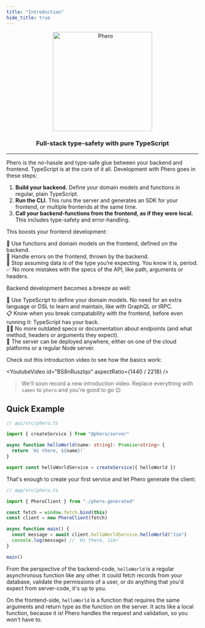 ```yaml
---
title: "Introduction"
hide_title: true
---
```



<div align="center">
    <img src="/img/readme.svg" width="260" alt="Phero" />
    <h3>Full-stack type-safety with pure TypeScript</h3>
    <GitHubStarButton />
</div>

---

Phero is the no-hassle and type-safe glue between your backend and frontend. TypeScript is at the core of it all. Development with Phero goes in these steps:

1. **Build your backend.** Define your domain models and functions in regular, plain TypeScript.
2. **Run the CLI.** This runs the server and generates an SDK for your frontend, or multiple frontends at the same time.
3. **Call your backend-functions from the frontend, as if they were local.** This includes type-safety and error-handling.

This boosts your frontend development:

💪 Use functions and domain models on the frontend, defined on the backend.  
🧨 Handle errors on the frontend, thrown by the backend.  
🤝 Stop assuming data is of the type you’re expecting. You know it is, period.  
✅ No more mistakes with the specs of the API, like path, arguments or headers.

Backend development becomes a breeze as well:

🫶 Use TypeScript to define your domain models. No need for an extra language or DSL to learn and maintain, like with GraphQL or tRPC.  
📋 Know when you break compatability with the frontend, before even running it: TypeScript has your back.  
😶‍🌫️ No more outdated specs or documentation about endpoints (and what method, headers or arguments they expect).  
🚀 The server can be deployed anywhere, either on one of the cloud platforms or a regular Node server.

Check out this introduction video to see how the basics work:

<YoutubeVideo id="BS8nRuszlqo" aspectRatio={1440 / 2218} />

> We'll soon record a new introduction video. Replace everything with `samen` to `phero` and you're good to go 😉

## Quick Example

```ts
// api/src/phero.ts

import { createService } from "@phero/server"

async function helloWorld(name: string): Promise<string> {
  return `Hi there, ${name}!`
}

export const helloWorldService = createService({ helloWorld })
```

That's enough to create your first service and let Phero generate the client:

```ts
// app/src/phero.ts

import { PheroClient } from "./phero.generated"

const fetch = window.fetch.bind(this)
const client = new PheroClient(fetch)

async function main() {
  const message = await client.helloWorldService.helloWorld("Jim")
  console.log(message) // `Hi there, Jim!`
}

main()
```

From the perspective of the backend-code, `helloWorld` is a regular asynchronous function like any other. It could fetch records from your database, validate the permissions of a user, or do anything that you'd expect from server-code, it's up to you.

On the frontend-side, `helloWorld` is a function that requires the same arguments and return type as the function on the server. It acts like a local function, because it is! Phero handles the request and validation, so you won't have to.
